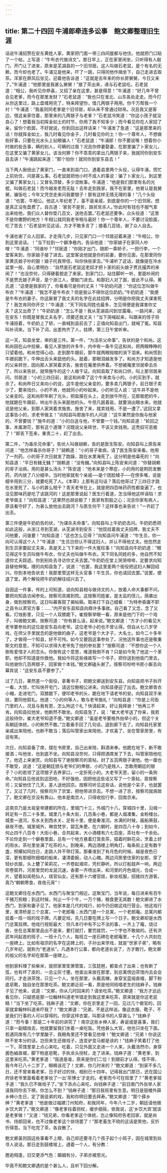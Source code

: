 ```yaml
---
---
---
```

title: 第二十四回 牛浦郎牵连多讼事　鲍文卿整理旧生涯
---

话说牛浦招赘在安东黄姓人家，黄家把门面一带三四间屋都与他住。他就把门口贴了一个帖，上写道：“牛布衣代做诗文”。那日早上，正在家里闲坐，只听得有人敲门，开门让了进来，原来是芜湖县的一个旧邻居。这人叫做石老鼠，是个有名的无赖，而今却也老了。牛浦见是他来，吓了一跳，只得同他作揖坐下，自己走进去取茶。浑家在屏风后张见，迎着他告诉道：“这就是去年来的你长房舅舅，今日又来了。”牛浦道：“他那里是我甚么舅舅！”接了茶出来，递与石老鼠吃。石老鼠道：“相公，我听见你恭喜，又招了亲在这里，甚是得意！”牛浦道：“好几年不曾会见老爹，而今在那里发财？”石老鼠道：“我也只在淮北、山东各处走走。而今打从你这里过，路上盘缠用完了，特来拜望你，借几两银子用用。你千万帮我一个衬！”牛浦道：“我虽则同老爹是个旧邻居，却从来不曾通过财帛。况且我又是客边，借这亲家住着，那里来的几两银子与老爹？”石老鼠冷笑道：“你这小孩子就没良心了！想着我当初挥金如土的时节，你用了我不知多少；而今看见你在人家招了亲，留你个脸面，不好就说，你到回出这样话来！”牛浦发了急道：“这是那里来的话！你就挥金如土，我几时看见你金子，几时看见你的土！你一个尊年人，不想做些好事，只要在光水头上钻眼骗人！”石老鼠道：“牛浦郎！你不要说嘴！想着你小时做的些丑事，瞒的别人，可瞒的过我？况且你停妻娶妻，在那里骗了卜家女儿，在这里又骗了黄家女儿，该当何罪？你不乖乖的拿出几两银子来，我就同你到安东县去讲！”牛浦跳起来道：“那个怕你！就同你到安东县去！”

当下两人揪扭出了黄家门，一直来到县门口，遇着县里两个头役，认得牛浦，慌忙上前劝住，问是甚么事。石老鼠就把他小时不成人的事说：骗了卜家女儿，到这里又骗了黄家女儿；又冒名顶替，多少混帐事。牛浦道：“他是我们那里有名的光棍，叫做石老鼠！而今越发老而无耻！去年走到我家，我不在家里，他冒认是我舅舅，骗饭吃；今年又凭空走来问我要银子！那有这样无情无理的事！”几个头役道：“也罢，牛相公。他这人年纪老了，虽不是亲戚，到底是你的一个旧邻居。想是真正没有盘费了。自古道：‘家贫不是贫，路贫贫杀人。’你此时有钱也不服气拿出来给他，我们众人替你垫几百文，送他去罢。”石老鼠还要争。众头役道：“这里不是你撒野的地方！牛相公就同我老爷相与最好！你一个尊年人，不要讨没脸面，吃了苦去！”石老鼠听见这话，方才不敢多言了；接着几百钱，谢了众人自去。

牛浦也谢了众人回家。才走得几步，只见家门口一个邻居迎着来道：“牛相公，你到这里说话。！”当下拉到一个僻净巷内，告诉他道：“你家娘子在家同人吵哩！”牛浦道：“同谁吵？”邻居道：“你刚才出门，随即一乘轿子，一担行李，一个堂客来到，你家娘子接了进去。这堂客说他就是你的前妻，要你见面，在那里同你家黄氏娘子吵的狠！娘子托我带信，叫你快些家去。”牛浦听了这话，就像提在冷水盆里一般，自心里明白：“自然是石老鼠这老奴才把卜家的前头娘子贾氏撮弄的来闹了！”也没奈何，只得硬着胆走了来家。到家门口，站住脚听一听，里面吵闹的不是贾氏娘子声音，是个浙江人，便敲门进去。和那妇人对了面，彼此不认得。黄氏道：“这便是我家的了，你看看可是你的丈夫！”牛奶奶问道：“你这位怎叫做牛布衣？”牛浦道：“我怎不是牛布衣？但是我认不得你这位奶奶。”牛奶奶道：“我便是牛布衣的妻子。你这厮冒了我丈夫的名字在此挂招牌，分明是你把我丈夫谋害死了！我怎肯同你开交！”牛浦道：“天下同名同姓也最多，怎见得便是我谋害你丈夫？这又出奇了！”牛奶奶道：“怎么不是！我从芜湖县问到甘露庵，一路问来，说在安东！你既是冒我丈夫名字，须要还我丈夫！”当下哭喊起来，叫跟来的侄子将牛浦扭着，牛奶奶上了轿，一直喊到县前去了；正值向知县出门，就喊了冤。知县叫补词来。当下补了词，出差拘齐了人，挂牌，第三日午堂听审。

这一天，知县坐堂，审的是三件。第一件，“为活杀父命事”，告状的是个和尚。这和尚因在山中拾柴，看见人家放的许多牛，内中有一条牛见这和尚，把两眼睁睁的只望着他。和尚觉得心动，走到那牛跟前，那牛就两眼抛梭的淌下泪来。和尚慌到牛跟前跪下，牛伸出舌头来舐他的头。舐着，那眼泪越发多了。和尚方才知道是他的父亲转世，因向那人家哭着求告，施舍在庵里供养着。不想被庵里邻居牵去杀了，所以来告状，就带施牛的这个人做干证。向知县取了和尚口供，叫上那邻居来问。邻居道：“小的三四日前，是这和尚牵了这个牛来卖与小的。小的买到手，就杀了。和尚昨日又来向小的说，这牛是他父亲变的，要多卖几两银子，前日银子卖少了，要来找价。小的不肯，他就同小的吵起来。小的听见人说：‘这牛并不是他父亲变的。这和尚积年剃了光头，把盐搽在头上，走到放牛所在，见那极肥的牛，他就跪在牛跟前，哄出牛舌头来舐他的头。牛但凡舐着盐，就要淌出眼水来。他就说是他父亲，到那人家哭着求施舍。施舍了来，就卖钱用，不是一遭了。’这回又拿这事告小的，求老爷做主！”向知县叫那施牛的人问道：“这牛果然是你施与他家的，不曾要钱？”施牛的道：“小的白送与他，不曾要一个钱。”向知县道：“轮回之事，本属渺茫，那有这个道理？况既说父亲转世，不该又卖钱用。这秃奴可恶极了！”即丢下签来，重责二十，赶了出去。

第二件，“为毒杀兄命事”，告伏人叫做胡赖，告的是医生陈安。向知县叫上原告来问道：“他怎样毒杀你哥子？”胡赖道：“小的哥子害病，请了医生陈安来看。他用了一剂药，小的哥子次日就发了跑躁，跳在水里淹死了。这分明是他毒死的！”向知县道：“平日有雠无雠？”胡赖道：“没有雠。”向知县叫上陈安来问道：“你替胡赖的哥子治病，用的是甚么汤头？”陈安道：“他本来是个寒症，小的用的是荆防发散药，药内放了八分细辛。当时他家就有个亲戚──是个团脸矮子──在傍多嘴，说是细辛用到三分，就要吃死了人。《本草》上那有这句话？落后他哥过了三四日才跳在水里死了，与小的甚么相干？青天老爷在上，就是把四百味药药性都查遍了，也没见那味药是吃了该跳河的！这是那里说起？医生行着道，怎当得他这样诬陷！求老爷做主！”向知县道：“这果然也胡说极了！医家有割股之心；况且你家有病人，原该看守好了，为甚么放他出去跳河？与医生何干？这样事也来告状！”一齐赶了出去。

第三件便是牛奶奶告的状，“为谋杀夫命事”。向知县叫上牛奶奶去问。牛奶奶悉把如此这般，从浙江寻到芜湖，从芜湖寻到安东：“他现挂着我丈夫招牌，我丈夫不问他要，问谁要！”向知县道：“这也怎么见得？”向知县问牛浦道：“牛生员，你一向可认得这个人？”牛浦道：“生员岂但认不得这妇人，并认不得他丈夫。他忽然走到生员家要起丈夫来，真是天上飞下来的一件大冤枉事！”向知县向牛奶奶道：“眼见得这牛生员叫做牛布衣，你丈夫也叫做牛布衣。天下同名同姓的多，他自然不知道你丈夫踪迹。你到别处去寻访你丈夫去罢。”牛奶奶在堂上哭哭啼啼，定要求向知县替他伸冤。缠的向知县急了，说道：“也罢，我这里差两个衙役把这妇人解回绍兴。你到本地告状去！我那里管这样无头官事！牛生员，你也请回去罢。”说罢，便退了堂。两个解役把牛奶奶解往绍兴去了。

自因这一件事，传的上司知道，说向知县相与做诗文的人，放着人命大事都不问，要把向知县访闻参处。按察司具揭到院。这按察司姓崔，是太监的侄儿，荫袭出身，做到按察司。这日叫幕客叙了揭帖稿，取来灯下自己细看：“为特参昏庸不职之县令以肃官方事：……”内开安东县知县向鼎许多事故。自己看了又念，念了又看。灯烛影里，只见一个人双膝跪下。崔按察举眼一看，原来是他门下的一个戏子，叫做鲍文卿。按察司道：“你有甚么话，起来说。”鲍文卿道：“方才小的看见大老爷要参处的这位是安东县向老爷。这位老爷小的也不曾认得。但自从七八岁学戏，在师父手里就念的是他做的曲子。这老爷是个大才子，大名士。如今二十多年了，才做得一个知县，好不可怜。如今又要因这事参处了。况他这件事也还是敬重斯文的意思，不知可以求得大老爷免了他的参处罢？”按察司道：“不想你这一个人倒有爱惜才人的念头。你倒有这个意思，难道我倒不肯？只是如今免了他这一个革职，他却不知道是你救他。我如今将这些缘故写一个书子，把你送到他衙门里去，叫他谢你几百两银子，回家做个本钱。”鲍文卿磕头谢了。按察司吩咐书房小厮去向幕宾说：“这安东县不要参了。”

过了几日，果然差一个衙役，拿著书子，把鲍文卿送到安东县。向知县把书子拆开一看，大惊，忙叫快开宅门，请这位鲍相公进来。向知县便迎了出去。鲍文卿青衣小帽，走进宅门，双膝跪下，便叩老爷的头，跪在地下请老爷的安。向知县双手来扶，要同他叙礼。他道：“小的何等人，敢与老爷施礼！”向知县道：“你是上司衙门里的人，况且与我有恩，怎么拘这个礼？快请起来，好让我拜谢！”他再三不肯。向知县拉他坐，他断然不敢坐。向知县急了，说：“崔大老爷送了你来，我若这般待你，崔大老爷知道不便。”鲍文卿道：“虽是老爷要格外抬举小的，但这个关系朝廷体统，小的断然不敢。”立着垂手回了几句话，退到廊下去了。向知县托家里亲戚出来陪他，也断不敢当；落后叫管家出来陪他，才欢喜了，坐在管家房里，有说有笑。

次日，向知县备了席，摆在书房里，自己出来陪，斟酒来奉。他跪在地下，断不敢接酒；叫他坐，也到底不坐。向知县没奈何，只得把酒席发了下去，叫管家陪他吃了。他还上来谢赏。向知县写了谢按察司的禀帖，封了五百两银子谢他。他一厘也不敢受，说道：“这是朝廷颁与老爷们的俸银，小的乃是贱人，怎敢用朝廷的银子？小的若领了这项银子去养家口，一定折死小的。大老爷天恩，留小的一条狗命。”向知县见他说到这田地，不好强他，因把他这些话又写了一个禀帖，禀按察司；又留他住了几天，差人送他回京。按察司听见这些话，说他是个呆子，也就罢了。又过了几时，按察司升了京堂，把他带进京去。不想一进了京，按察司就病故了。鲍文卿在京没有靠山，他本是南京人，只得收拾行李，回南京来。

这南京乃是太祖皇帝建都的所在，里城门十三，外城门十八，穿城四十里，沿城一转足有一百二十多里。城里几十条大街，几百条小巷，都是人烟凑集，金粉楼台。城里一道河，东水关到西水关，足有十里，便是秦淮河。水满的时候，画船箫鼓，昼夜不绝。城里城外，琳宫梵宇，碧瓦朱甍，在六朝时，是四百八十寺；到如今，何止四千八百寺！大街小巷，合共起来，大小酒楼有六七百座，茶社有一千余处。不论你走到一个僻巷里面，总有一个地方悬着灯笼卖茶，插着时鲜花朵，烹着上好的雨水。茶社里坐满了吃茶的人。到晚来，两边酒楼上明角灯，每条街上足有数千盏，照耀如同白日，走路人并不带灯笼。那秦淮到了有月色的时候，越是夜色已深，更有那细吹细唱的船来，凄清委婉，动人心魄。两边河房里住家的女郎，穿了轻纱衣服，头上簪了茉莉花，一齐卷起湘帘，凭栏静听。所以灯船鼓声一响，两边帘卷窗开。河房里焚的龙涎沉速，香雾一齐喷出来，和河里的月色烟光，合成一片，望着如阆苑仙人，瑶官仙女。还有那十六楼官妓，新妆袨服，招接四方游客。真乃“朝朝寒食，夜夜元宵”！

这鲍文卿住在水西门。水西门与聚宝门相近。这聚宝门，当年说，每日进来有百牛千猪万担粮；到这时候，何止一千个牛，一万个猪，粮食更无其数！鲍文卿进了水西门，到家和妻子见了。他家本是几代的戏行，如今仍旧做这戏行营业。他这戏行里，淮清桥是三个总寓，一个老郎庵；水西门是一个总寓，一个老郎庵。总寓内都挂着一班一班的戏子牌。凡要定戏，先几日要在牌上写一个日子。鲍文卿却是水西门总寓挂牌。他戏行规矩最大：但凡本行中有不公不法的事，一齐上了庵，烧过香，坐在总寓那里品出不是来，要打就打，要罚就罚，一个字也不敢拗的。还有洪武年间起首的班子，一班十几个人，每班立一座石碑在老郎庵里，十几个人共刻在一座碑上。比如有祖宗的名字在这碑上的，子孙出来学戏，就是“世家子弟”，略有几岁年纪，就称为“老道长”。凡遇本行公事，都向老道长说了，方才敢行。鲍文卿的祖父的名字却在那第一座碑上。

他到家料理了些柴米，就把家里笙箫管笛，三弦琵琶，都查点了出来；也有断了弦，也有坏了皮的，一总尘灰寸壅。他查出来放在那里，到总寓傍边茶馆内去会会同行。才走进茶馆，只见一个人，坐在那里，头戴高帽，身穿宝蓝缎直裰，脚下粉底皂靴，独自坐在那里吃茶。鲍文卿近前一看，原是他同班唱老生的钱麻子。钱麻子见了他来，说道：“文卿，你从几时回来的？请坐吃茶。”鲍文卿道：“我方才远远看见你，只疑惑是那一位翰林科道老爷错走到我这里来吃茶，原来就是你这老屁精！”当下坐了吃茶。钱麻子道：“文卿，你在京里走了一回，见过几个做官的，回家就拿翰林科道来吓我了！”鲍文卿道：“兄弟，不是这样说。像这衣服、靴子，不是我们行事的人可以穿得的。你穿这样衣裳，叫那读书的人穿甚么？”钱麻子道：“而今事！那是二十年前的讲究了！南京这些乡绅人家，寿诞或是喜事，我们只拿一副蜡烛去，他就要留我们坐着一桌吃饭。凭他甚么大官，他也只坐在下面。若遇同席有几个学里酸子，我眼角里还不曾看见他哩！”鲍文卿道：“兄弟！你说这样不安本分的话，岂但来生还做戏子，连变驴变马都是该的！”钱麻子笑着打了他一下。茶馆里拿上点心来吃。吃着，只见外面又走进一个人来，头戴浩然巾，身穿酱色紬直裰，脚下粉底皂靴，手执龙头拐杖，走了进来。钱麻子道：“黄老爹，到这里来吃茶。”黄老爹道：“我道是谁，原来是你们二位！到跟前才认得。怪不得，我今年已八十二岁了，眼睛该花了！文卿，你几时来的？”鲍文卿道：“到家不多几日，还不曾来看老爹。日子好过的快，相别已十四年。记得我出门那日，还在国公府徐老爷里面看着老爹妆了一出‘茶博士’才走的。老爹而今可在班里了？”黄老爹摇手道：“我久已不做戏子了。”坐下添点心来吃，向钱麻子道：“前日南门外张举人家请我同你去下棋，你怎么不到？”钱麻子道：“那日我班里有生意。明日是鼓楼外薛乡绅小生日，定了我徒弟的戏，我和你明日要去拜寿。”鲍文卿道：“那个薛乡绅？”黄老爹道：“他是做过福建汀州知府，和我同年，今年八十二岁，朝廷请他做乡饮大宾了。”鲍文卿道：“像老爹拄着拐杖，缓步细摇，依我说，这‘乡饮大宾’就该是老爹做！”又道：“钱兄弟，你看老爹这个体统，岂止像知府告老回家，就是尚书、侍郎回来，也不过像老爹这个排场罢了！”那老畜生不晓的这话是笑他，反忻忻得意。当下吃完了茶，各自散了。

鲍文卿虽则因这些事看不上眼，自己却还要寻几个孩子起个小班子，因在城里到处寻人说话。那日走到鼓楼坡上，遇着一个人，有分教：

邂逅相逢，旧交更添气色：婚姻有分，子弟亦被恩光。

毕竟不知鲍文卿遇的是个甚么人，且听下回分解。

